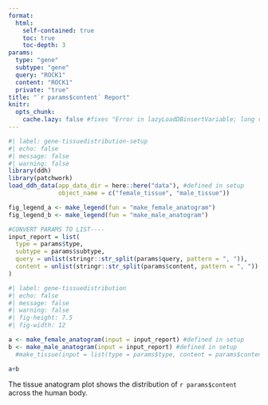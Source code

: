 ```yaml
---
format: 
  html:
    self-contained: true
    toc: true
    toc-depth: 3
params:
  type: "gene"
  subtype: "gene"
  query: "ROCK1"
  content: "ROCK1"
  private: "true"
title: "`r params$content` Report"
knitr:
  opts_chunk: 
    cache.lazy: false #fixes "Error in lazyLoadDBinsertVariable; long vectors not supported yet"
---
```


```r
#| label: gene-tissuedistribution-setup
#| echo: false
#| message: false
#| warning: false
library(ddh)
library(patchwork)
load_ddh_data(app_data_dir = here::here("data"), #defined in setup
              object_name = c("female_tissue", "male_tissue"))

fig_legend_a <- make_legend(fun = "make_female_anatogram")
fig_legend_b <- make_legend(fun = "make_male_anatogram")

#CONVERT PARAMS TO LIST----
input_report = list(
  type = params$type, 
  subtype = params$subtype, 
  query = unlist(stringr::str_split(params$query, pattern = ", ")), 
  content = unlist(stringr::str_split(params$content, pattern = ", "))
)
```

```r
#| label: gene-tissuedistribution
#| echo: false
#| message: false
#| warning: false
#| fig-height: 7.5
#| fig-width: 12

a <- make_female_anatogram(input = input_report) #defined in setup
b <- make_male_anatogram(input = input_report) #defined in setup
  #make_tissue(input = list(type = params$type, content = params$content))

a+b
```
  
The tissue anatogram plot shows the distribution of `r params$content` across the human body. 
